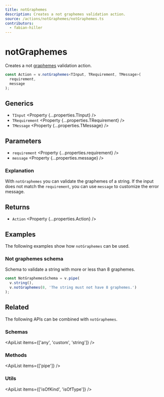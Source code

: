 ```yaml
---
title: notGraphemes
description: Creates a not graphemes validation action.
source: /actions/notGraphemes/notGraphemes.ts
contributors:
  - fabian-hiller
---
```



# notGraphemes

Creates a not [graphemes](https://en.wikipedia.org/wiki/Grapheme) validation action.

```ts
const Action = v.notGraphemes<TInput, TRequirement, TMessage>(
  requirement,
  message
);
```

## Generics

- `TInput` <Property {...properties.TInput} />
- `TRequirement` <Property {...properties.TRequirement} />
- `TMessage` <Property {...properties.TMessage} />

## Parameters

- `requirement` <Property {...properties.requirement} />
- `message` <Property {...properties.message} />

### Explanation

With `notGraphemes` you can validate the graphemes of a string. If the input does not match the `requirement`, you can use `message` to customize the error message.

## Returns

- `Action` <Property {...properties.Action} />

## Examples

The following examples show how `notGraphemes` can be used.

### Not graphemes schema

Schema to validate a string with more or less than 8 graphemes.

```ts
const NotGraphemesSchema = v.pipe(
  v.string(),
  v.notGraphemes(8, 'The string must not have 8 graphemes.')
);
```

## Related

The following APIs can be combined with `notGraphemes`.

### Schemas

<ApiList items={['any', 'custom', 'string']} />

### Methods

<ApiList items={['pipe']} />

### Utils

<ApiList items={['isOfKind', 'isOfType']} />
